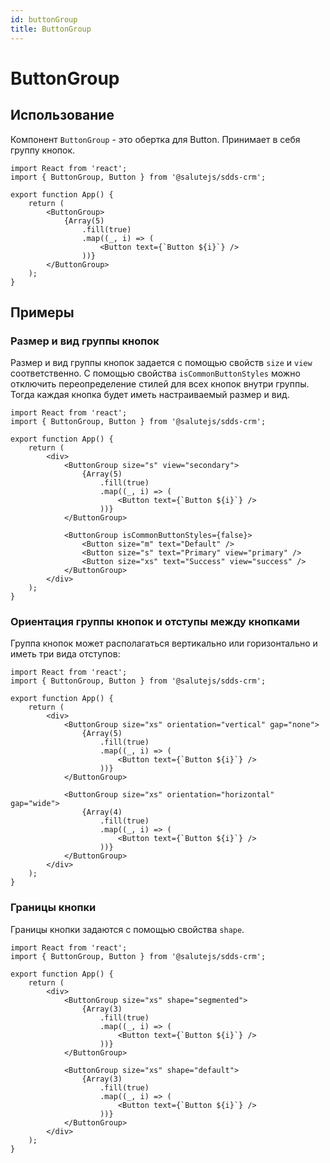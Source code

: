 ```yaml
---
id: buttonGroup
title: ButtonGroup
---
```



# ButtonGroup
<Description name="ButtonGroup" />
<PropsTable name="ButtonGroup" exclude={['css']} />

## Использование
Компонент `ButtonGroup` - это обертка для Button. Принимает в себя группу кнопок.

```tsx live
import React from 'react';
import { ButtonGroup, Button } from '@salutejs/sdds-crm';

export function App() {
    return (
        <ButtonGroup>
            {Array(5)
                .fill(true)
                .map((_, i) => (
                    <Button text={`Button ${i}`} />
                ))}
        </ButtonGroup>
    );
}
```

## Примеры

### Размер и вид группы кнопок
Размер и вид группы кнопок задается с помощью свойств `size` и `view` соответственно.
С помощью свойства `isCommonButtonStyles` можно отключить переопределение стилей для всех кнопок внутри группы. 
Тогда каждая кнопка будет иметь настраиваемый размер и вид. 

```tsx live
import React from 'react';
import { ButtonGroup, Button } from '@salutejs/sdds-crm';

export function App() {
    return (
        <div>
            <ButtonGroup size="s" view="secondary">
                {Array(5)
                    .fill(true)
                    .map((_, i) => (
                        <Button text={`Button ${i}`} />
                    ))}
            </ButtonGroup>
            
            <ButtonGroup isCommonButtonStyles={false}>
                <Button size="m" text="Default" />
                <Button size="s" text="Primary" view="primary" />
                <Button size="xs" text="Success" view="success" />
            </ButtonGroup>
        </div>
    );
}
```

### Ориентация группы кнопок и отступы между кнопками

Группа кнопок может располагаться вертикально или горизонтально и иметь три вида отступов:

```tsx live
import React from 'react';
import { ButtonGroup, Button } from '@salutejs/sdds-crm';

export function App() {
    return (
        <div>
            <ButtonGroup size="xs" orientation="vertical" gap="none">
                {Array(5)
                    .fill(true)
                    .map((_, i) => (
                        <Button text={`Button ${i}`} />
                    ))}
            </ButtonGroup>

            <ButtonGroup size="xs" orientation="horizontal" gap="wide">
                {Array(4)
                    .fill(true)
                    .map((_, i) => (
                        <Button text={`Button ${i}`} />
                    ))}
            </ButtonGroup>
        </div>
    );
}
```

### Границы кнопки
Границы кнопки задаются с помощью свойства `shape`.

```tsx live
import React from 'react';
import { ButtonGroup, Button } from '@salutejs/sdds-crm';

export function App() {
    return (
        <div>
            <ButtonGroup size="xs" shape="segmented">
                {Array(3)
                    .fill(true)
                    .map((_, i) => (
                        <Button text={`Button ${i}`} />
                    ))}
            </ButtonGroup>

            <ButtonGroup size="xs" shape="default">
                {Array(3)
                    .fill(true)
                    .map((_, i) => (
                        <Button text={`Button ${i}`} />
                    ))}
            </ButtonGroup>
        </div>
    );
}
```
